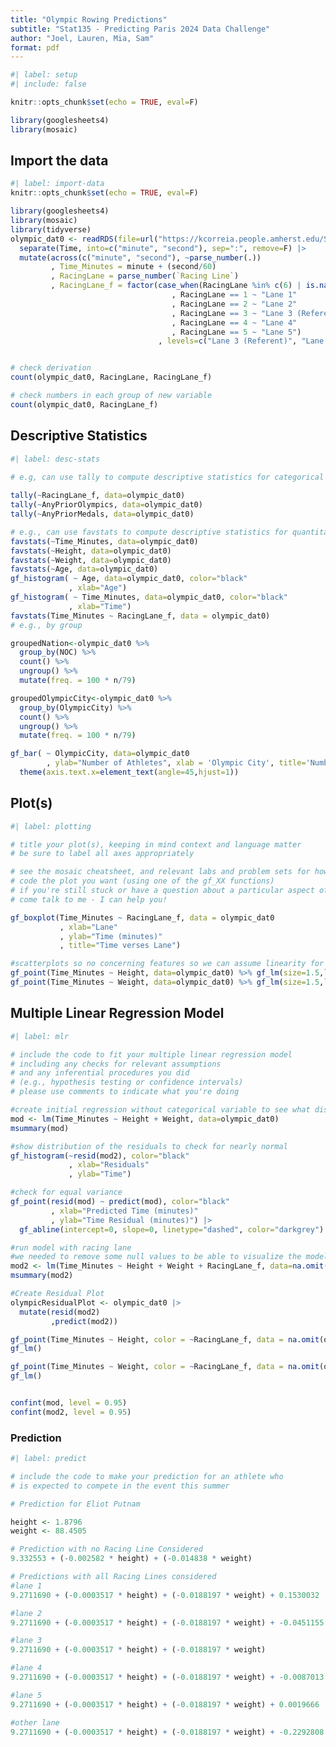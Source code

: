 ```yaml
---
title: "Olympic Rowing Predictions"
subtitle: "Stat135 - Predicting Paris 2024 Data Challenge"
author: "Joel, Lauren, Mia, Sam"
format: pdf
---
```


```r
#| label: setup
#| include: false

knitr::opts_chunk$set(echo = TRUE, eval=F)

library(googlesheets4)
library(mosaic)
```

## Import the data
```r
#| label: import-data
knitr::opts_chunk$set(echo = TRUE, eval=F)

library(googlesheets4)
library(mosaic)
library(tidyverse)
olympic_dat0 <- readRDS(file=url("https://kcorreia.people.amherst.edu/Stat135/project_scull.Rds")) |>
  separate(Time, into=c("minute", "second"), sep=":", remove=F) |>
  mutate(across(c("minute", "second"), ~parse_number(.))
         , Time_Minutes = minute + (second/60)
         , RacingLane = parse_number(`Racing Line`)
         , RacingLane_f = factor(case_when(RacingLane %in% c(6) | is.na(RacingLane) ~ "Other"
                                    , RacingLane == 1 ~ "Lane 1"
                                    , RacingLane == 2 ~ "Lane 2"
                                    , RacingLane == 3 ~ "Lane 3 (Referent)"
                                    , RacingLane == 4 ~ "Lane 4"
                                    , RacingLane == 5 ~ "Lane 5")
                                 , levels=c("Lane 3 (Referent)", "Lane 1", "Lane 2", "Lane 4", "Lane 5", "Other")))


# check derivation
count(olympic_dat0, RacingLane, RacingLane_f)

# check numbers in each group of new variable
count(olympic_dat0, RacingLane_f)

```

## Descriptive Statistics

```r
#| label: desc-stats
 
# e.g, can use tally to compute descriptive statistics for categorical variables

tally(~RacingLane_f, data=olympic_dat0)
tally(~AnyPriorOlympics, data=olympic_dat0)
tally(~AnyPriorMedals, data=olympic_dat0)

# e.g., can use favstats to compute descriptive statistics for quantitative variables
favstats(~Time_Minutes, data=olympic_dat0)
favstats(~Height, data=olympic_dat0)
favstats(~Weight, data=olympic_dat0)
favstats(~Age, data=olympic_dat0)
gf_histogram( ~ Age, data=olympic_dat0, color="black"
             , xlab="Age")
gf_histogram( ~ Time_Minutes, data=olympic_dat0, color="black"
             , xlab="Time")
favstats(Time_Minutes ~ RacingLane_f, data = olympic_dat0)
# e.g., by group

groupedNation<-olympic_dat0 %>% 
  group_by(NOC) %>% 
  count() %>%
  ungroup() %>%
  mutate(freq. = 100 * n/79)

groupedOlympicCity<-olympic_dat0 %>% 
  group_by(OlympicCity) %>% 
  count() %>%
  ungroup() %>%
  mutate(freq. = 100 * n/79)

gf_bar( ~ OlympicCity, data=olympic_dat0
        , ylab="Number of Athletes", xlab = 'Olympic City', title='Number of Athletes per Olympic City') +
  theme(axis.text.x=element_text(angle=45,hjust=1))
```

## Plot(s)

```r
#| label: plotting

# title your plot(s), keeping in mind context and language matter
# be sure to label all axes appropriately 

# see the mosaic cheatsheet, and relevant labs and problem sets for how to
# code the plot you want (using one of the gf_XX functions)
# if you're still stuck or have a question about a particular aspect of the plot,
# come talk to me - I can help you!

gf_boxplot(Time_Minutes ~ RacingLane_f, data = olympic_dat0
           , xlab="Lane"
           , ylab="Time (minutes)"
           , title="Time verses Lane") 

#scatterplots so no concerning features so we can assume linearity for the regression model
gf_point(Time_Minutes ~ Height, data=olympic_dat0) %>% gf_lm(size=1.5,linetype="dashed")
gf_point(Time_Minutes ~ Weight, data=olympic_dat0) %>% gf_lm(size=1.5,linetype="dashed")
```


## Multiple Linear Regression Model 

```r
#| label: mlr

# include the code to fit your multiple linear regression model 
# including any checks for relevant assumptions
# and any inferential procedures you did 
# (e.g., hypothesis testing or confidence intervals)
# please use comments to indicate what you're doing

#create initial regression without categorical variable to see what distributions look like
mod <- lm(Time_Minutes ~ Height + Weight, data=olympic_dat0) 
msummary(mod)

#show distribution of the residuals to check for nearly normal
gf_histogram(~resid(mod2), color="black"
             , xlab="Residuals"
             , ylab="Time")

#check for equal variance
gf_point(resid(mod) ~ predict(mod), color="black"
         , xlab="Predicted Time (minutes)"
         , ylab="Time Residual (minutes)") |>
  gf_abline(intercept=0, slope=0, linetype="dashed", color="darkgrey")

#run model with racing lane
#we needed to remove some null values to be able to visualize the model 
mod2 <- lm(Time_Minutes ~ Height + Weight + RacingLane_f, data=na.omit(olympic_dat0))
msummary(mod2)

#Create Residual Plot
olympicResidualPlot <- olympic_dat0 |>
  mutate(resid(mod2)
         ,predict(mod2))

gf_point(Time_Minutes ~ Height, color = ~RacingLane_f, data = na.omit(olympic_dat0) , xlab = 'Height (cm)', ylab = 'Racing Time (minutes)', title ='Time verses Height') |>
gf_lm()

gf_point(Time_Minutes ~ Weight, color = ~RacingLane_f, data = na.omit(olympic_dat0) , xlab = 'Weight (kg)', ylab = 'Racing Time (minutes)', title ='Time verses Weight') |>
gf_lm()


confint(mod, level = 0.95)
confint(mod2, level = 0.95)
```

### Prediction

```r
#| label: predict

# include the code to make your prediction for an athlete who
# is expected to compete in the event this summer

# Prediction for Eliot Putnam

height <- 1.8796
weight <- 88.4505

# Prediction with no Racing Line Considered
9.332553 + (-0.002582 * height) + (-0.014838 * weight)

# Predictions with all Racing Lines considered
#lane 1
9.2711690 + (-0.0003517 * height) + (-0.0188197 * weight) + 0.1530032

#lane 2
9.2711690 + (-0.0003517 * height) + (-0.0188197 * weight) + -0.0451155

#lane 3
9.2711690 + (-0.0003517 * height) + (-0.0188197 * weight) 

#lane 4
9.2711690 + (-0.0003517 * height) + (-0.0188197 * weight) + -0.0087013

#lane 5
9.2711690 + (-0.0003517 * height) + (-0.0188197 * weight) + 0.0019666

#other lane
9.2711690 + (-0.0003517 * height) + (-0.0188197 * weight) + -0.2292808

  
```
